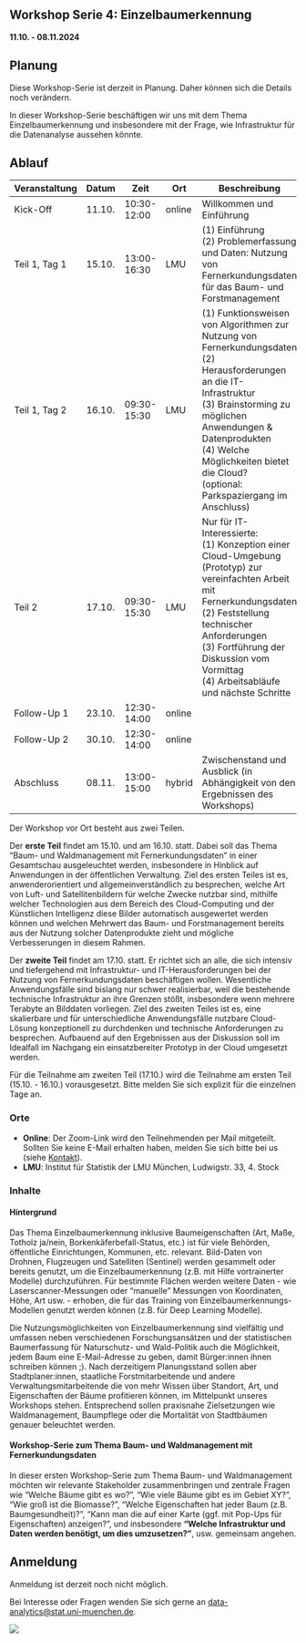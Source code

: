 ## Workshop Serie 4: Einzelbaumerkennung {.unnumbered}

**11.10. - 08.11.2024**

::: {.callout-note}
## Planung
Diese Workshop-Serie ist derzeit in Planung. Daher können sich die Details noch verändern.
:::

In dieser Workshop-Serie beschäftigen wir uns mit dem Thema Einzelbaumerkennung und insbesondere mit der Frage, wie Infrastruktur für die Datenanalyse aussehen könnte.

## Ablauf

| Veranstaltung       | Datum     | Zeit          | Ort      | Beschreibung                                                                                                                                                                                                                      |
|---------------------|-----------|---------------|----------|--------------------------------------------------------------------------------------------------------------------------------------------------------------------------------------------------------------------------------------|
| Kick-Off            | 11.10.    | 10:30-12:00     | online   | Willkommen und Einführung                                                                                                                                                                                                      |
| Teil 1, Tag 1       | 15.10.    | 13:00-16:30    | LMU      | (1) Einführung<br>(2) Problemerfassung und Daten: Nutzung von Fernerkundungsdaten für das Baum- und Forstmanagement                                                                                                                   |
| Teil 1, Tag 2       | 16.10.    | 09:30-15:30    | LMU      | (1) Funktionsweisen von Algorithmen zur Nutzung von Fernerkundungsdaten<br>(2) Herausforderungen an die IT-Infrastruktur<br>(3) Brainstorming zu möglichen Anwendungen & Datenprodukten<br>(4) Welche Möglichkeiten bietet die Cloud?<br>(optional: Parkspaziergang im Anschluss) |
| Teil 2              | 17.10.    | 09:30-15:30    | LMU      | Nur für IT-Interessierte:<br>  (1) Konzeption einer Cloud-Umgebung (Prototyp) zur vereinfachten Arbeit mit Fernerkundungsdaten<br>  (2) Feststellung technischer Anforderungen<br>  (3) Fortführung der Diskussion vom Vormittag<br>  (4) Arbeitsabläufe und nächste Schritte |
| Follow-Up 1         | 23.10.    | 12:30-14:00    | online   |                                                                                                                                                                                                                                      |
| Follow-Up 2         | 30.10.    | 12:30-14:00    | online   |                                                                                                                                                                                                                                      |
| Abschluss           | 08.11.    | 13:00-15:00    | hybrid   | Zwischenstand und Ausblick (in Abhängigkeit von den Ergebnissen des Workshops)                                                                                                                                                 |




Der Workshop vor Ort besteht aus zwei Teilen.

Der **erste Teil** findet am 15.10. und am 16.10. statt. Dabei soll das Thema “Baum- und Waldmanagement mit Fernerkundungsdaten” in einer Gesamtschau ausgeleuchtet werden, insbesondere in Hinblick auf Anwendungen in der öffentlichen Verwaltung. Ziel des ersten Teiles ist es, anwenderorientiert und allgemeinverständlich zu besprechen,
welche Art von Luft- und Satellitenbildern für welche Zwecke nutzbar sind,
mithilfe welcher Technologien aus dem Bereich des Cloud-Computing und der Künstlichen Intelligenz diese Bilder automatisch ausgewertet werden können und
welchen Mehrwert das Baum- und Forstmanagement bereits aus der Nutzung solcher Datenprodukte zieht und mögliche Verbesserungen in diesem Rahmen.

Der **zweite Teil** findet am 17.10. statt. Er richtet sich an alle, die sich intensiv und tiefergehend mit Infrastruktur- und IT-Herausforderungen bei der Nutzung von Fernerkundungsdaten beschäftigen wollen. Wesentliche Anwendungsfälle sind bislang nur schwer realisierbar, weil die bestehende technische Infrastruktur an ihre Grenzen stößt, insbesondere wenn mehrere Terabyte an Bilddaten vorliegen. Ziel des zweiten Teiles ist es,
eine skalierbare und für unterschiedliche Anwendungsfälle nutzbare Cloud-Lösung konzeptionell zu durchdenken und technische Anforderungen zu besprechen.
Aufbauend auf den Ergebnissen aus der Diskussion soll im Idealfall im Nachgang ein einsatzbereiter Prototyp in der Cloud umgesetzt werden.

Für die Teilnahme am zweiten Teil (17.10.) wird die Teilnahme am ersten Teil (15.10. - 16.10.) vorausgesetzt. Bitte melden Sie sich explizit für die einzelnen Tage an.


### Orte

- **Online**: Der Zoom-Link wird den Teilnehmenden per Mail mitgeteilt. Sollten Sie keine E-Mail erhalten haben, melden Sie sich bitte bei us (siehe [Kontakt](kontakt.html)).
- **LMU**: Institut für Statistik der LMU München, Ludwigstr. 33, 4. Stock

### Inhalte

#### Hintergrund
Das Thema Einzelbaumerkennung inklusive Baumeigenschaften (Art, Maße, Totholz ja/nein, Borkenkäferbefall-Status, etc.) ist für viele Behörden, öffentliche Einrichtungen, Kommunen, etc. relevant. 
Bild-Daten von Drohnen, Flugzeugen und Satelliten (Sentinel) werden gesammelt oder bereits genutzt, um die Einzelbaumerkennung (z.B. mit Hilfe vortrainerter Modelle) durchzuführen. Für bestimmte Flächen werden weitere Daten - wie Laserscanner-Messungen oder “manuelle” Messungen von Koordinaten, Höhe, Art usw. - erhoben, die für das Training von Einzelbaumerkennungs-Modellen genutzt werden können (z.B. für Deep Learning Modelle).

Die Nutzungsmöglichkeiten von Einzelbaumerkennung sind vielfältig und umfassen neben verschiedenen Forschungsansätzen und der statistischen Baumerfassung für Naturschutz- und Wald-Politik auch die Möglichkeit, jedem Baum eine E-Mail-Adresse zu geben, damit Bürger:innen ihnen schreiben können ;). Nach derzeitigem Planungsstand sollen aber Stadtplaner:innen, staatliche Forstmitarbeitende und andere Verwaltungsmitarbeitende die von mehr Wissen über Standort, Art, und Eigenschaften der Bäume profitieren können, im Mittelpunkt unseres Workshops stehen. Entsprechend sollen praxisnahe Zielsetzungen wie Waldmanagement, Baumpflege oder die Mortalität von Stadtbäumen genauer beleuchtet werden.


#### Workshop-Serie zum Thema Baum- und Waldmanagement mit Fernerkundungsdaten
In dieser ersten Workshop-Serie zum Thema Baum- und Waldmanagement möchten wir relevante Stakeholder zusammenbringen und zentrale Fragen wie “Welche Bäume gibt es wo?”, “Wie viele Bäume gibt es im Gebiet XY?”, “Wie groß ist die Biomasse?”, “Welche Eigenschaften hat jeder Baum (z.B. Baumgesundheit)?”, “Kann man die auf einer Karte (ggf. mit Pop-Ups für Eigenschaften) anzeigen?”, und insbesondere **“Welche Infrastruktur und Daten werden benötigt, um dies umzusetzen?”**, usw. gemeinsam angehen. 



## Anmeldung

Anmeldung ist derzeit noch nicht möglich.

Bei Interesse oder Fragen wenden Sie sich gerne an [data-analytics@stat.uni-muenchen.de](mailto:data-analytics@stat.uni-muenchen.de).

![](icons/Logos.png) 